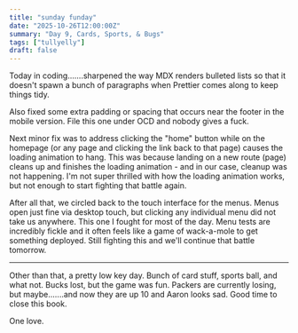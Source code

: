 ```yaml
---
title: "sunday funday"
date: "2025-10-26T12:00:00Z"
summary: "Day 9, Cards, Sports, & Bugs"
tags: ["tullyelly"]
draft: false
---
```


Today in coding.......sharpened the way MDX renders bulleted lists so that it doesn't spawn a bunch of paragraphs when Prettier comes along to keep things tidy.

Also fixed some extra padding or spacing that occurs near the footer in the mobile version. File this one under OCD and nobody gives a fuck.

Next minor fix was to address clicking the "home" button while on the homepage (or any page and clicking the link back to that page) causes the loading animation to hang. This was because landing on a new route (page) cleans up and finishes the loading animation - and in our case, cleanup was not happening. I'm not super thrilled with how the loading animation works, but not enough to start fighting that battle again.

After all that, we circled back to the touch interface for the menus. Menus open just fine via desktop touch, but clicking any individual menu did not take us anywhere. This one I fought for most of the day. Menu tests are incredibly fickle and it often feels like a game of wack-a-mole to get something deployed. Still fighting this and we'll continue that battle tomorrow.

---

Other than that, a pretty low key day. Bunch of card stuff, sports ball, and what not. Bucks lost, but the game was fun. Packers are currently losing, but maybe.......and now they are up 10 and Aaron looks sad. Good time to close this book.

One love.
